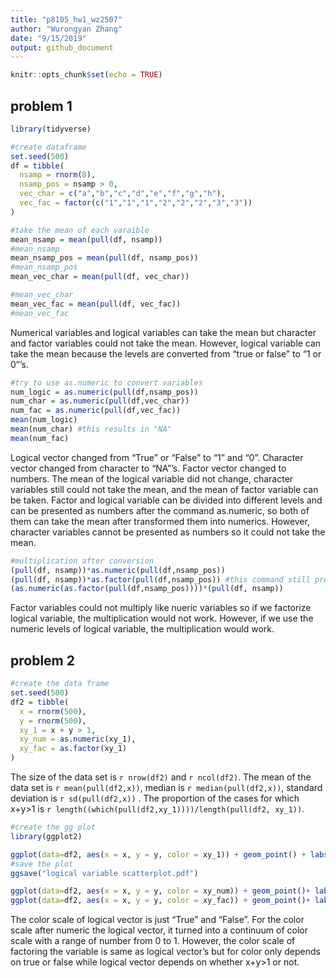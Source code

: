 ```yaml
---
title: "p8105_hw1_wz2507"
author: "Wurongyan Zhang"
date: "9/15/2019"
output: github_document
---
```


```r
knitr::opts_chunk$set(echo = TRUE)
```

## problem 1
```r
library(tidyverse)
```

```r
#create dataframe
set.seed(500)
df = tibble(
  nsamp = rnorm(8),
  nsamp_pos = nsamp > 0,
  vec_char = c("a","b","c","d","e","f","g","h"),
  vec_fac = factor(c("1","1","1","2","2","2","3","3"))
)

#take the mean of each varaible
mean_nsamp = mean(pull(df, nsamp))
#mean_nsamp
mean_nsamp_pos = mean(pull(df, nsamp_pos))
#mean_nsamp_pos
mean_vec_char = mean(pull(df, vec_char))

#mean_vec_char
mean_vec_fac = mean(pull(df, vec_fac))
#mean_vec_fac
```


Numerical variables and logical variables can take the mean but character and factor variables could not take the mean. However, logical variable can take the mean because the levels are converted from "true or false" to "1 or 0"'s.

```r
#try to use as.numeric to convert variables
num_logic = as.numeric(pull(df,nsamp_pos))
num_char = as.numeric(pull(df,vec_char))
num_fac = as.numeric(pull(df,vec_fac))
mean(num_logic)
mean(num_char) #this results in "NA"
mean(num_fac)
```

Logical vector changed from "True" or "False" to "1" and "0". Character vector changed from character to "NA"'s. Factor vector changed to numbers.
The mean of the logical variable did not change, character variables still could not take the mean, and the mean of factor variable can be taken.
Factor and logical variable can be divided into different levels and can be presented as numbers after the command as.numeric, so both of them can take the mean after transformed them into numerics. However, character variables cannot be presented as numbers so it could not take the mean. 



```r
#multiplication after conversion
(pull(df, nsamp))*as.numeric(pull(df,nsamp_pos))
(pull(df, nsamp))*as.factor(pull(df,nsamp_pos)) #this command still present NA's
(as.numeric(as.factor(pull(df,nsamp_pos))))*(pull(df, nsamp))
```

Factor variables could not multiply like nueric variables so if we factorize logical variable, the multiplication would not work. However, if we use the numeric levels of logical variable, the multiplication would work.


## problem 2
```r
#create the data frame
set.seed(500)
df2 = tibble(
  x = rnorm(500),
  y = rnorm(500),
  xy_1 = x + y > 1,
  xy_num = as.numeric(xy_1),
  xy_fac = as.factor(xy_1) 
)
```


The size of the data set is `r nrow(df2)` and `r ncol(df2)`. The mean of the data set is `r mean(pull(df2,x))`, median is `r median(pull(df2,x))`, standard deviation is `r sd(pull(df2,x))` . The proportion of the cases for which x+y>1 is `r length((which(pull(df2,xy_1))))/length(pull(df2, xy_1))`.


```r
#create the gg plot
library(ggplot2)

ggplot(data=df2, aes(x = x, y = y, color = xy_1)) + geom_point() + labs(title = "logical variable scatterplot")
#save the plot
ggsave("logical variable scatterplot.pdf")

ggplot(data=df2, aes(x = x, y = y, color = xy_num)) + geom_point()+ labs(title = "numeric variable scatterplot")
ggplot(data=df2, aes(x = x, y = y, color = xy_fac)) + geom_point()+ labs(title = "factor variable scatterplot")
```

The color scale of logical vector is just "True" and "False". For the color scale after numeric the logical vector, it turned into a continuum of color scale with a range of number from 0 to 1. However, the color scale of factoring the variable is same as logical vector's but for color only depends on true or false while logical vector depends on whether x+y>1 or not. 





















